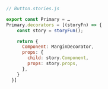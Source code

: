 ```js
// Button.stories.js

export const Primary = …
Primary.decorators = [(storyFn) => {
    const story = storyFun();

    return {
      Component: MarginDecorator,
      props: {
        child: story.Component,
        props: story.props,
      },
    }
  }]
```
